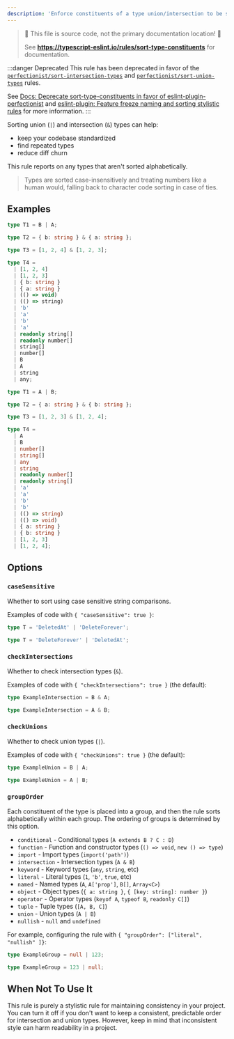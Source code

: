 ---
description: 'Enforce constituents of a type union/intersection to be sorted alphabetically.'
---


> 🛑 This file is source code, not the primary documentation location! 🛑
>
> See **https://typescript-eslint.io/rules/sort-type-constituents** for documentation.

:::danger Deprecated
This rule has been deprecated in favor of the [`perfectionist/sort-intersection-types`](https://eslint-plugin-perfectionist.azat.io/rules/sort-intersection-types) and [`perfectionist/sort-union-types`](https://eslint-plugin-perfectionist.azat.io/rules/sort-union-types) rules.

See [Docs: Deprecate sort-type-constituents in favor of eslint-plugin-perfectionist](https://github.com/typescript-eslint/typescript-eslint/issues/8915) and [eslint-plugin: Feature freeze naming and sorting stylistic rules](https://github.com/typescript-eslint/typescript-eslint/issues/8792) for more information.
:::

Sorting union (`|`) and intersection (`&`) types can help:

- keep your codebase standardized
- find repeated types
- reduce diff churn

This rule reports on any types that aren't sorted alphabetically.

> Types are sorted case-insensitively and treating numbers like a human would, falling back to character code sorting in case of ties.

## Examples

<Tabs>
<TabItem value="❌ Incorrect">

```ts
type T1 = B | A;

type T2 = { b: string } & { a: string };

type T3 = [1, 2, 4] & [1, 2, 3];

type T4 =
  | [1, 2, 4]
  | [1, 2, 3]
  | { b: string }
  | { a: string }
  | (() => void)
  | (() => string)
  | 'b'
  | 'a'
  | 'b'
  | 'a'
  | readonly string[]
  | readonly number[]
  | string[]
  | number[]
  | B
  | A
  | string
  | any;
```

</TabItem>
<TabItem value="✅ Correct">

```ts
type T1 = A | B;

type T2 = { a: string } & { b: string };

type T3 = [1, 2, 3] & [1, 2, 4];

type T4 =
  | A
  | B
  | number[]
  | string[]
  | any
  | string
  | readonly number[]
  | readonly string[]
  | 'a'
  | 'a'
  | 'b'
  | 'b'
  | (() => string)
  | (() => void)
  | { a: string }
  | { b: string }
  | [1, 2, 3]
  | [1, 2, 4];
```

</TabItem>
</Tabs>

## Options

### `caseSensitive`

Whether to sort using case sensitive string comparisons.

Examples of code with `{ "caseSensitive": true }`:

<Tabs>
<TabItem value="❌ Incorrect">

```ts option='{ "caseSensitive": true }'
type T = 'DeletedAt' | 'DeleteForever';
```

</TabItem>
<TabItem value="✅ Correct">

```ts option='{ "caseSensitive": true }'
type T = 'DeleteForever' | 'DeletedAt';
```

</TabItem>
</Tabs>

### `checkIntersections`

Whether to check intersection types (`&`).

Examples of code with `{ "checkIntersections": true }` (the default):

<Tabs>
<TabItem value="❌ Incorrect">

```ts option='{ "checkIntersections": true }'
type ExampleIntersection = B & A;
```

</TabItem>
<TabItem value="✅ Correct">

```ts option='{ "checkIntersections": true }'
type ExampleIntersection = A & B;
```

</TabItem>
</Tabs>

### `checkUnions`

Whether to check union types (`|`).

Examples of code with `{ "checkUnions": true }` (the default):

<Tabs>
<TabItem value="❌ Incorrect">

```ts option='{ "checkUnions": true }'
type ExampleUnion = B | A;
```

</TabItem>
<TabItem value="✅ Correct">

```ts option='{ "checkUnions": true }'
type ExampleUnion = A | B;
```

</TabItem>
</Tabs>

### `groupOrder`

Each constituent of the type is placed into a group, and then the rule sorts alphabetically within each group.
The ordering of groups is determined by this option.

- `conditional` - Conditional types (`A extends B ? C : D`)
- `function` - Function and constructor types (`() => void`, `new () => type`)
- `import` - Import types (`import('path')`)
- `intersection` - Intersection types (`A & B`)
- `keyword` - Keyword types (`any`, `string`, etc)
- `literal` - Literal types (`1`, `'b'`, `true`, etc)
- `named` - Named types (`A`, `A['prop']`, `B[]`, `Array<C>`)
- `object` - Object types (`{ a: string }`, `{ [key: string]: number }`)
- `operator` - Operator types (`keyof A`, `typeof B`, `readonly C[]`)
- `tuple` - Tuple types (`[A, B, C]`)
- `union` - Union types (`A | B`)
- `nullish` - `null` and `undefined`

For example, configuring the rule with `{ "groupOrder": ["literal", "nullish" ]}`:

<Tabs>
<TabItem value="❌ Incorrect">

```ts option='{ "groupOrder": ["literal", "nullish" ]}'
type ExampleGroup = null | 123;
```

</TabItem>
<TabItem value="✅ Correct">

```ts option='{ "groupOrder": ["literal", "nullish" ]}'
type ExampleGroup = 123 | null;
```

</TabItem>
</Tabs>

## When Not To Use It

This rule is purely a stylistic rule for maintaining consistency in your project.
You can turn it off if you don't want to keep a consistent, predictable order for intersection and union types.
However, keep in mind that inconsistent style can harm readability in a project.

